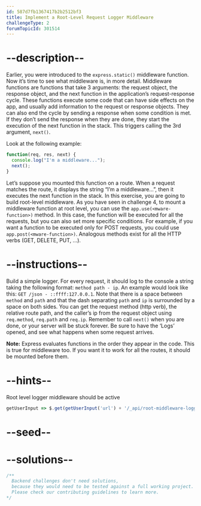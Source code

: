 ```yaml
---
id: 587d7fb1367417b2b2512bf3
title: Implement a Root-Level Request Logger Middleware
challengeType: 2
forumTopicId: 301514
---
```


# --description--

Earlier, you were introduced to the `express.static()` middleware function. Now it’s time to see what middleware is, in more detail. Middleware functions are functions that take 3 arguments: the request object, the response object, and the next function in the application’s request-response cycle. These functions execute some code that can have side effects on the app, and usually add information to the request or response objects. They can also end the cycle by sending a response when some condition is met. If they don’t send the response when they are done, they start the execution of the next function in the stack. This triggers calling the 3rd argument, `next()`.

Look at the following example:

```js
function(req, res, next) {
  console.log("I'm a middleware...");
  next();
}
```

Let’s suppose you mounted this function on a route. When a request matches the route, it displays the string “I’m a middleware…”, then it executes the next function in the stack. In this exercise, you are going to build root-level middleware. As you have seen in challenge 4, to mount a middleware function at root level, you can use the `app.use(<mware-function>)` method. In this case, the function will be executed for all the requests, but you can also set more specific conditions. For example, if you want a function to be executed only for POST requests, you could use `app.post(<mware-function>)`. Analogous methods exist for all the HTTP verbs (GET, DELETE, PUT, …).

# --instructions--

Build a simple logger. For every request, it should log to the console a string taking the following format: `method path - ip`. An example would look like this: `GET /json - ::ffff:127.0.0.1`. Note that there is a space between `method` and `path` and that the dash separating `path` and `ip` is surrounded by a space on both sides. You can get the request method (http verb), the relative route path, and the caller’s ip from the request object using `req.method`, `req.path` and `req.ip`. Remember to call `next()` when you are done, or your server will be stuck forever. Be sure to have the ‘Logs’ opened, and see what happens when some request arrives.

**Note:** Express evaluates functions in the order they appear in the code. This is true for middleware too. If you want it to work for all the routes, it should be mounted before them.

# --hints--

Root level logger middleware should be active

```js
getUserInput => $.get(getUserInput('url') + '/_api/root-middleware-logger').then(data => { assert.isTrue(data.passed, 'root-level logger is not working as expected'); }, xhr => { throw new Error(xhr.responseText); })
```

# --seed--

# --solutions--

```js
/**
  Backend challenges don't need solutions, 
  because they would need to be tested against a full working project. 
  Please check our contributing guidelines to learn more.
*/
```
